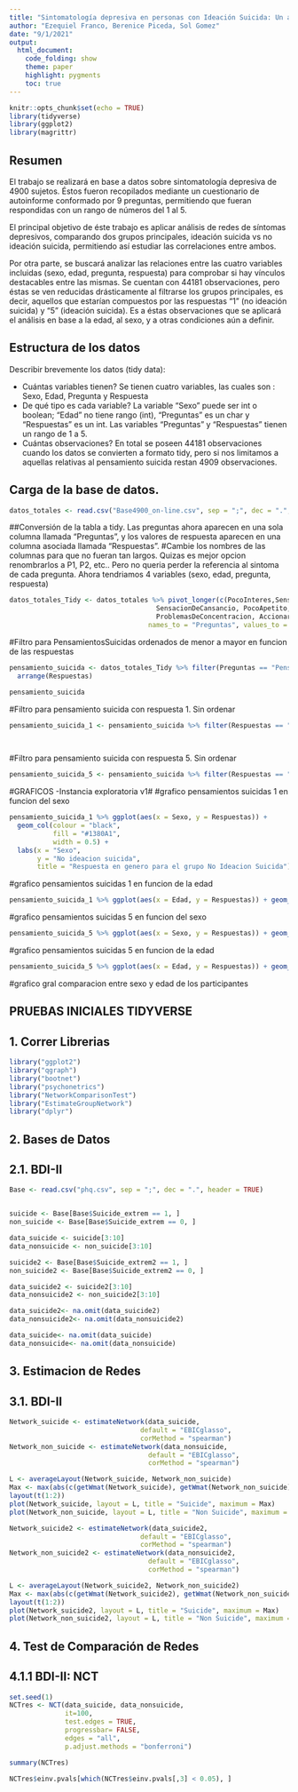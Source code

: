 ---
title: "Sintomatología depresiva en personas con Ideación Suicida: Un análisis de redes"
author: "Ezequiel Franco, Berenice Piceda, Sol Gomez"
date: "9/1/2021"
output:
  html_document:
    code_folding: show
    theme: paper
    highlight: pygments
    toc: true
---

```{r setup, include=FALSE}
knitr::opts_chunk$set(echo = TRUE)
library(tidyverse)
library(ggplot2)
library(magrittr)
```

## Resumen
El trabajo se realizará en base a datos sobre sintomatología depresiva de 4900 sujetos. Éstos fueron recopilados mediante un cuestionario de autoinforme conformado por 9 preguntas, permitiendo que fueran respondidas con un rango de números del 1 al 5.

El principal objetivo de éste trabajo es aplicar análisis de redes de síntomas depresivos, comparando dos grupos principales, ideación suicida vs no ideación suicida, permitiendo así estudiar las correlaciones entre ambos.

Por otra parte, se buscará analizar las relaciones entre las cuatro variables incluidas (sexo, edad, pregunta, respuesta) para comprobar si hay vínculos destacables entre las mismas.
Se cuentan con 44181 observaciones, pero éstas se ven reducidas drásticamente al filtrarse los grupos principales, es decir, aquellos que estarían compuestos por las respuestas “1” (no ideación suicida) y “5” (ideación suicida). Es a éstas observaciones que se aplicará el análisis en base a la edad, al sexo, y a otras condiciones aún a definir. 

## Estructura de los datos

Describir brevemente los datos (tidy data): 

- Cuántas variables tienen? Se tienen cuatro variables, las cuales son : Sexo, Edad, Pregunta y  Respuesta
- De qué tipo es cada variable? La variable "Sexo" puede ser int o boolean; "Edad" no tiene rango (int), "Preguntas" es un char y "Respuestas" es un int. Las variables "Preguntas" y "Respuestas" tienen un rango de 1 a 5.
- Cuántas observaciones? En total se poseen 44181 observaciones cuando los datos se convierten a formato tidy, pero si nos limitamos a aquellas relativas al pensamiento suicida restan 4909 observaciones.


## Carga de la base de datos. 

```{r}
datos_totales <- read.csv("Base4900_on-line.csv", sep = ";", dec = ".", header = TRUE)

```

##Conversión de la tabla a tidy. Las preguntas ahora aparecen en una sola columna llamada "Preguntas", y los valores de respuesta aparecen en una columna asociada llamada "Respuestas".
#Cambie los nombres de las columnas para que no fueran tan largos. Quizas es mejor opcion renombrarlos a P1, P2, etc.. Pero no queria perder la referencia al sintoma de cada pregunta. Ahora tendriamos 4 variables (sexo, edad, pregunta, respuesta)

```{r}
datos_totales_Tidy <- datos_totales %>% pivot_longer(c(PocoInteres,SensacionDeDepresion, ProblemasDeSuenio, 
                                     SensacionDeCansancio, PocoApetito, SensacionDeFracaso, 
                                     ProblemasDeConcentracion, AccionarLento, PensamientosSuicidas),
                                   names_to = "Preguntas", values_to = "Respuestas") %>% drop_na()
```

#Filtro para PensamientosSuicidas ordenados de menor a mayor en funcion de las respuestas 

```{r}
pensamiento_suicida <- datos_totales_Tidy %>% filter(Preguntas == "PensamientosSuicidas") %>%
  arrange(Respuestas)

pensamiento_suicida
```
#Filtro para pensamiento suicida con respuesta 1. Sin ordenar

```{r}
pensamiento_suicida_1 <- pensamiento_suicida %>% filter(Respuestas == "1")

 
```

#Filtro para pensamiento suicida con respuesta 5. Sin ordenar
```{r}
pensamiento_suicida_5 <- pensamiento_suicida %>% filter(Respuestas == "5")

```


#GRAFICOS -Instancia exploratoria v1#
#grafico pensamientos suicidas 1 en funcion del sexo 
```{r}
pensamiento_suicida_1 %>% ggplot(aes(x = Sexo, y = Respuestas)) + 
  geom_col(colour = "black",
           fill = "#1380A1",
           width = 0.5) +
  labs(x = "Sexo",
       y = "No ideacion suicida",
       title = "Respuesta en genero para el grupo No Ideacion Suicida") + theme_dark()
```

#grafico pensamientos suicidas 1 en funcion de la edad
```{r}
pensamiento_suicida_1 %>% ggplot(aes(x = Edad, y = Respuestas)) + geom_col()
```

#grafico pensamientos suicidas 5 en funcion del sexo 
```{r}
pensamiento_suicida_5 %>% ggplot(aes(x = Sexo, y = Respuestas)) + geom_col()
```

#grafico pensamientos suicidas 5 en funcion de la edad
```{r}
pensamiento_suicida_5 %>% ggplot(aes(x = Edad, y = Respuestas)) + geom_dotplot()
```

#grafico gral comparacion entre sexo y edad de los participantes



## PRUEBAS INICIALES TIDYVERSE

## 1.  Correr Librerias

```{r}
library("ggplot2")
library("qgraph")
library("bootnet")
library("psychonetrics")
library("NetworkComparisonTest")
library("EstimateGroupNetwork")
library("dplyr")

```

## 2.  Bases de Datos 
## 2.1. BDI-II

```{r}
Base <- read.csv("phq.csv", sep = ";", dec = ".", header = TRUE)


suicide <- Base[Base$Suicide_extrem == 1, ]
non_suicide <- Base[Base$Suicide_extrem == 0, ]

data_suicide <- suicide[3:10]
data_nonsuicide <- non_suicide[3:10]

suicide2 <- Base[Base$Suicide_extrem2 == 1, ]
non_suicide2 <- Base[Base$Suicide_extrem2 == 0, ]

data_suicide2 <- suicide2[3:10]
data_nonsuicide2 <- non_suicide2[3:10]

data_suicide2<- na.omit(data_suicide2)
data_nonsuicide2<- na.omit(data_nonsuicide2)

data_suicide<- na.omit(data_suicide)
data_nonsuicide<- na.omit(data_nonsuicide)


```
## 3.  Estimacion de Redes 
## 3.1. BDI-II

```{r}
Network_suicide <- estimateNetwork(data_suicide,
                                 default = "EBICglasso",
                                 corMethod = "spearman")
Network_non_suicide <- estimateNetwork(data_nonsuicide,
                                   default = "EBICglasso",
                                   corMethod = "spearman")

L <- averageLayout(Network_suicide, Network_non_suicide)
Max <- max(abs(c(getWmat(Network_suicide), getWmat(Network_non_suicide))))
layout(t(1:2))
plot(Network_suicide, layout = L, title = "Suicide", maximum = Max)
plot(Network_non_suicide, layout = L, title = "Non Suicide", maximum = Max)

Network_suicide2 <- estimateNetwork(data_suicide2,
                                 default = "EBICglasso",
                                 corMethod = "spearman")
Network_non_suicide2 <- estimateNetwork(data_nonsuicide2,
                                   default = "EBICglasso",
                                   corMethod = "spearman")

L <- averageLayout(Network_suicide2, Network_non_suicide2)
Max <- max(abs(c(getWmat(Network_suicide2), getWmat(Network_non_suicide2))))
layout(t(1:2))
plot(Network_suicide2, layout = L, title = "Suicide", maximum = Max)
plot(Network_non_suicide2, layout = L, title = "Non Suicide", maximum = Max)

```
## 4. Test de Comparación de Redes
## 4.1.1 BDI-II: NCT

```{r}
set.seed(1)
NCTres <- NCT(data_suicide, data_nonsuicide, 
              it=100,
              test.edges = TRUE,
              progressbar= FALSE,
              edges = "all",
              p.adjust.methods = "bonferroni")

summary(NCTres)

NCTres$einv.pvals[which(NCTres$einv.pvals[,3] < 0.05), ]

```
